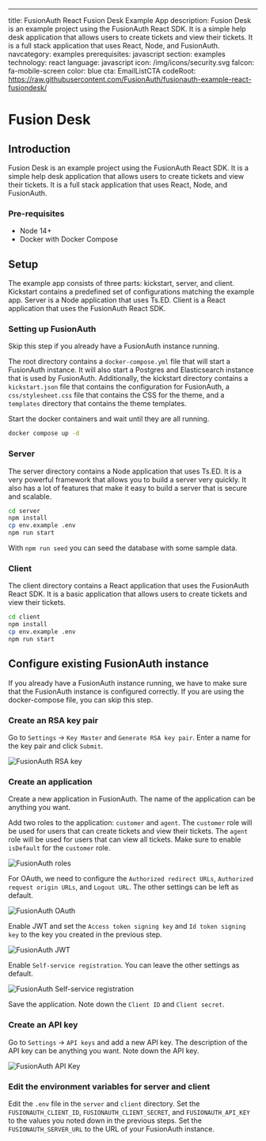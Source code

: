 ---
title: FusionAuth React Fusion Desk Example App
description: Fusion Desk is an example project using the FusionAuth React SDK. It is a simple help desk application that allows users to create tickets and view their tickets. It is a full stack application that uses React, Node, and FusionAuth.
navcategory: examples
prerequisites: javascript
section: examples
technology: react
language: javascript
icon: /img/icons/security.svg
faIcon: fa-mobile-screen
color: blue
cta: EmailListCTA
codeRoot: https://raw.githubusercontent.com/FusionAuth/fusionauth-example-react-fusiondesk/

# Fusion Desk

## Introduction

Fusion Desk is an example project using the FusionAuth React SDK. It is a simple help desk application that allows users to create tickets and view their tickets. It is a full stack application that uses React, Node, and FusionAuth.

### Pre-requisites
- Node 14+
- Docker with Docker Compose

## Setup

The example app consists of three parts: kickstart, server, and client. Kickstart contains a predefined set of configurations matching the example app. Server is a Node application that uses Ts.ED. Client is a React application that uses the FusionAuth React SDK.

### Setting up FusionAuth

Skip this step if you already have a FusionAuth instance running.

The root directory contains a `docker-compose.yml` file that will start a FusionAuth instance. It will also start a Postgres and Elasticsearch instance that is used by FusionAuth. Additionally, the kickstart directory contains a `kickstart.json` file that contains the configuration for FusionAuth, a `css/stylesheet.css` file that contains the CSS for the theme, and a `templates` directory that contains the theme templates.

Start the docker containers and wait until they are all running.

```bash
docker compose up -d
```

### Server

The server directory contains a Node application that uses Ts.ED. It is a very powerful framework that allows you to build a server very quickly. It also has a lot of features that make it easy to build a server that is secure and scalable.

```bash
cd server
npm install
cp env.example .env
npm run start
```

With `npm run seed` you can seed the database with some sample data.

### Client

The client directory contains a React application that uses the FusionAuth React SDK. It is a basic application that allows users to create tickets and view their tickets.

```bash
cd client
npm install
cp env.example .env
npm run start
```

## Configure existing FusionAuth instance

If you already have a FusionAuth instance running, we have to make sure that the FusionAuth instance is configured correctly. If you are using the docker-compose file, you can skip this step.

### Create an RSA key pair

Go to `Settings` -> `Key Master` and `Generate RSA key pair`. Enter a name for the key pair and click `Submit`.

![FusionAuth RSA key](images/fusionauth_keymaster.png "FusionAuth RSA key")

### Create an application

Create a new application in FusionAuth. The name of the application can be anything you want.

Add two roles to the application: `customer` and `agent`.
The `customer` role will be used for users that can create tickets and view their tickets.
The `agent` role will be used for users that can view all tickets.
Make sure to enable `isDefault` for the `customer` role.

![FusionAuth roles](images/fusionauth_roles.png "FusionAuth roles")

For OAuth, we need to configure the `Authorized redirect URLs`, `Authorized request origin URLs`, and `Logout URL`. The other settings can be left as default.

![FusionAuth OAuth](images/fusionauth_oauth.png "FusionAuth OAuth")

Enable JWT and set the `Access token signing key` and `Id token signing key` to the key you created in the previous step.

![FusionAuth JWT](images/fusionauth_jwt.png "FusionAuth JWT")

Enable `Self-service registration`. You can leave the other settings as default.

![FusionAuth Self-service registration](images/fusionauth_selfregistration.png "FusionAuth Self-service registration")

Save the application. Note down the `Client ID` and `Client secret`.

### Create an API key

Go to `Settings` -> `API keys` and add a new API key. The description of the API key can be anything you want. Note down the API key.

![FusionAuth API Key](images/fusionauth_apikey.png "FusionAuth API Key")

### Edit the environment variables for server and client

Edit the `.env` file in the `server` and `client` directory.
Set the `FUSIONAUTH_CLIENT_ID`, `FUSIONAUTH_CLIENT_SECRET`, and `FUSIONAUTH_API_KEY` to the values you noted down in the previous steps.
Set the `FUSIONAUTH_SERVER_URL` to the URL of your FusionAuth instance.

